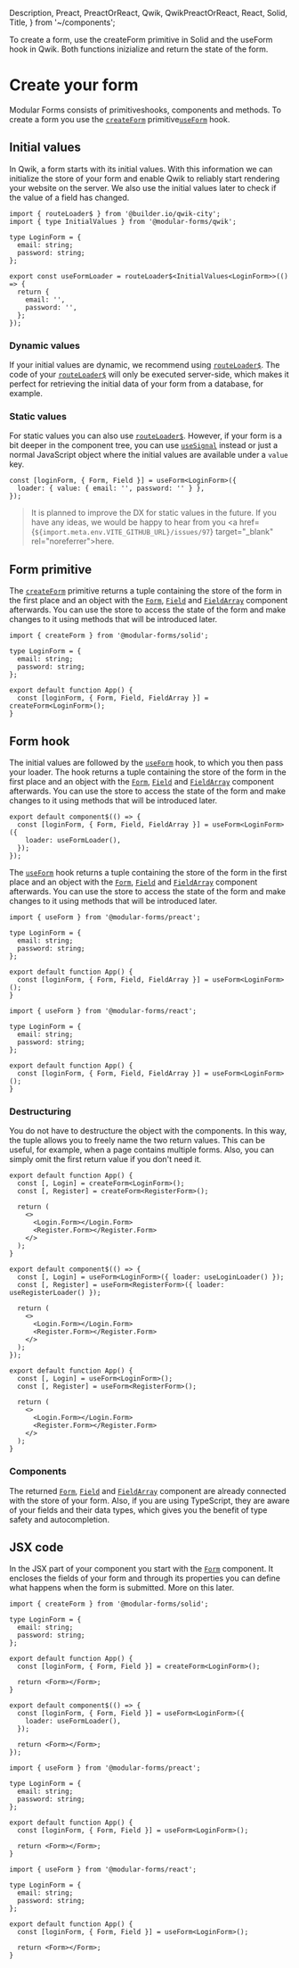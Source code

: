   Description,
  Preact,
  PreactOrReact,
  Qwik,
  QwikPreactOrReact,
  React,
  Solid,
  Title,
} from '~/components';

<Title>Create your form</Title>
<Description>
  To create a form, use the createForm primitive in Solid and the useForm hook
  in Qwik. Both functions inizialize and return the state of the form.
</Description>

# Create your form

Modular Forms consists of <Solid>primitives</Solid><QwikPreactOrReact>hooks</QwikPreactOrReact>, components and methods. To create a form you use the <Solid><A href="../../api/createForm">`createForm`</A> primitive</Solid><QwikPreactOrReact><A href="../../api/useForm">`useForm`</A> hook</QwikPreactOrReact>.

<Qwik block>

## Initial values

In Qwik, a form starts with its initial values. With this information we can initialize the store of your form and enable Qwik to reliably start rendering your website on the server. We also use the initial values later to check if the value of a field has changed.

```tsx
import { routeLoader$ } from '@builder.io/qwik-city';
import { type InitialValues } from '@modular-forms/qwik';

type LoginForm = {
  email: string;
  password: string;
};

export const useFormLoader = routeLoader$<InitialValues<LoginForm>>(() => {
  return {
    email: '',
    password: '',
  };
});
```

### Dynamic values

If your initial values are dynamic, we recommend using <a href="https://qwik.builder.io/docs/route-loader/" target="\_blank" rel="noreferrer">`routeLoader$`</a>. The code of your <a href="https://qwik.builder.io/docs/route-loader/" target="\_blank" rel="noreferrer">`routeLoader$`</a> will only be executed server-side, which makes it perfect for retrieving the initial data of your form from a database, for example.

### Static values

For static values you can also use <a href="https://qwik.builder.io/docs/route-loader/" target="\_blank" rel="noreferrer">`routeLoader$`</a>. However, if your form is a bit deeper in the component tree, you can use <a href="https://qwik.builder.io/docs/components/state/#usesignal" target="\_blank" rel="noreferrer">`useSignal`</a> instead or just a normal JavaScript object where the initial values are available under a `value` key.

```tsx
const [loginForm, { Form, Field }] = useForm<LoginForm>({
  loader: { value: { email: '', password: '' } },
});
```

> It is planned to improve the DX for static values in the future. If you have any ideas, we would be happy to hear from you <a href={`${import.meta.env.VITE_GITHUB_URL}/issues/97`} target="\_blank" rel="noreferrer">here</a>.

</Qwik>

<Solid block>

## Form primitive

The <A href="../../api/createForm">`createForm`</A> primitive returns a tuple containing the store of the form in the first place and an object with the <A href="../../api/Form">`Form`</A>, <A href="../../api/Field">`Field`</A> and <A href="../../api/FieldArray">`FieldArray`</A> component afterwards. You can use the store to access the state of the form and make changes to it using methods that will be introduced later.

```tsx
import { createForm } from '@modular-forms/solid';

type LoginForm = {
  email: string;
  password: string;
};

export default function App() {
  const [loginForm, { Form, Field, FieldArray }] = createForm<LoginForm>();
}
```

</Solid>

<QwikPreactOrReact block>

## Form hook

</QwikPreactOrReact>

<Qwik block>

The initial values are followed by the <A href="../../api/useForm">`useForm`</A> hook, to which you then pass your loader. The hook returns a tuple containing the store of the form in the first place and an object with the <A href="../../api/Form">`Form`</A>, <A href="../../api/Field">`Field`</A> and <A href="../../api/FieldArray">`FieldArray`</A> component afterwards. You can use the store to access the state of the form and make changes to it using methods that will be introduced later.

```tsx
export default component$(() => {
  const [loginForm, { Form, Field, FieldArray }] = useForm<LoginForm>({
    loader: useFormLoader(),
  });
});
```

</Qwik>

<PreactOrReact block>

The <A href="../../api/useForm">`useForm`</A> hook returns a tuple containing the store of the form in the first place and an object with the <A href="../../api/Form">`Form`</A>, <A href="../../api/Field">`Field`</A> and <A href="../../api/FieldArray">`FieldArray`</A> component afterwards. You can use the store to access the state of the form and make changes to it using methods that will be introduced later.

</PreactOrReact>

<Preact block>

```tsx
import { useForm } from '@modular-forms/preact';

type LoginForm = {
  email: string;
  password: string;
};

export default function App() {
  const [loginForm, { Form, Field, FieldArray }] = useForm<LoginForm>();
}
```

</Preact>

<React block>

```tsx
import { useForm } from '@modular-forms/react';

type LoginForm = {
  email: string;
  password: string;
};

export default function App() {
  const [loginForm, { Form, Field, FieldArray }] = useForm<LoginForm>();
}
```

</React>

### Destructuring

You do not have to destructure the object with the components. In this way, the tuple allows you to freely name the two return values. This can be useful, for example, when a page contains multiple forms. Also, you can simply omit the first return value if you don't need it.

<Solid block>

```tsx
export default function App() {
  const [, Login] = createForm<LoginForm>();
  const [, Register] = createForm<RegisterForm>();

  return (
    <>
      <Login.Form></Login.Form>
      <Register.Form></Register.Form>
    </>
  );
}
```

</Solid>

<Qwik block>

```tsx
export default component$(() => {
  const [, Login] = useForm<LoginForm>({ loader: useLoginLoader() });
  const [, Register] = useForm<RegisterForm>({ loader: useRegisterLoader() });

  return (
    <>
      <Login.Form></Login.Form>
      <Register.Form></Register.Form>
    </>
  );
});
```

</Qwik>

<PreactOrReact block>

```tsx
export default function App() {
  const [, Login] = useForm<LoginForm>();
  const [, Register] = useForm<RegisterForm>();

  return (
    <>
      <Login.Form></Login.Form>
      <Register.Form></Register.Form>
    </>
  );
}
```

</PreactOrReact>

### Components

The returned <A href="../../api/Form">`Form`</A>, <A href="../../api/Field">`Field`</A> and <A href="../../api/FieldArray">`FieldArray`</A> component are already connected with the store of your form. Also, if you are using TypeScript, they are aware of your fields and their data types, which gives you the benefit of type safety and autocompletion.

## JSX code

In the JSX part of your component you start with the <A href="../../api/Form">`Form`</A> component. It encloses the fields of your form and through its properties you can define what happens when the form is submitted. More on this later.

<Solid block>

```tsx
import { createForm } from '@modular-forms/solid';

type LoginForm = {
  email: string;
  password: string;
};

export default function App() {
  const [loginForm, { Form, Field }] = createForm<LoginForm>();

  return <Form></Form>;
}
```

</Solid>

<Qwik block>

```tsx
export default component$(() => {
  const [loginForm, { Form, Field }] = useForm<LoginForm>({
    loader: useFormLoader(),
  });

  return <Form></Form>;
});
```

</Qwik>

<Preact block>

```tsx
import { useForm } from '@modular-forms/preact';

type LoginForm = {
  email: string;
  password: string;
};

export default function App() {
  const [loginForm, { Form, Field }] = useForm<LoginForm>();

  return <Form></Form>;
}
```

</Preact>

<React block>

```tsx
import { useForm } from '@modular-forms/react';

type LoginForm = {
  email: string;
  password: string;
};

export default function App() {
  const [loginForm, { Form, Field }] = useForm<LoginForm>();

  return <Form></Form>;
}
```

</React>
